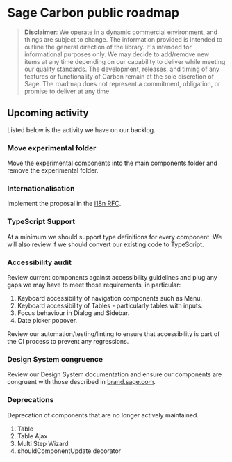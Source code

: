 <Meta
  title="Documentation/Development Roadmap"
/>

# Sage Carbon public roadmap

> **Disclaimer**: We operate in a dynamic commercial environment, and things are subject to change. The information provided is intended to outline the general direction of the library. It's intended for informational purposes only. We may decide to add/remove new items at any time depending on our capability to deliver while meeting our quality standards. The development, releases, and timing of any features or functionality of Carbon remain at the sole discretion of Sage. The roadmap does not represent a commitment, obligation, or promise to deliver at any time.

## Upcoming activity
Listed below is the activity we have on our backlog. 
### Move experimental folder
Move the experimental components into the main components folder and remove the experimental folder.
### Internationalisation 
Implement the proposal in the [i18n RFC](https://github.com/Sage/carbon/blob/master/rfcs/text/i18n.md).
### TypeScript Support 
 At a minimum we should support type definitions for every component.
We will also review if we should convert our existing code to TypeScript.
### Accessibility audit
Review current components against accessibility guidelines and plug any gaps we may have to meet those requirements, in particular: 

1. Keyboard accessibility of navigation components such as Menu. 
1. Keyboard accessibility of Tables - particularly tables with inputs. 
1. Focus behaviour in Dialog and Sidebar. 
1. Date picker popover. 

Review our automation/testing/linting to ensure that accessibility is part of the CI process to prevent any regressions.
### Design System congruence
Review our Design System documentation and ensure our components are congruent with those described in [brand.sage.com](https://brand.sage.com).
### Deprecations
Deprecation of components that are no longer actively maintained.

1. Table
1. Table Ajax
1. Multi Step Wizard
1. shouldComponentUpdate decorator